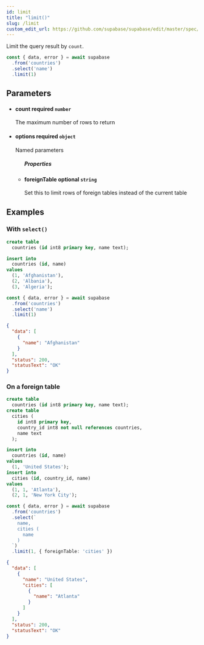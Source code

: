 ```yaml
---
id: limit
title: "limit()"
slug: /limit
custom_edit_url: https://github.com/supabase/supabase/edit/master/spec/supabase_js_v2.yml
---
```


Limit the query result by `count`.

```ts
const { data, error } = await supabase
  .from('countries')
  .select('name')
  .limit(1)
```


## Parameters


<ul className="method-list-group">
  
<li className="method-list-item">
  <h4 className="method-list-item-label">
    <span className="method-list-item-label-name">
      count
    </span>
    <span className="method-list-item-label-badge required">
      required
    </span>
    <span className="method-list-item-validation">
      <code>number</code>
    </span>
  </h4>
  <div class="method-list-item-description">

The maximum number of rows to return

  </div>
  
</li>


<li className="method-list-item">
  <h4 className="method-list-item-label">
    <span className="method-list-item-label-name">
      options
    </span>
    <span className="method-list-item-label-badge required">
      required
    </span>
    <span className="method-list-item-validation">
      <code>object</code>
    </span>
  </h4>
  <div class="method-list-item-description">

Named parameters

  </div>
  
<ul className="method-list-group">
  <h5 class="method-list-title method-list-title-isChild expanded">Properties</h5>

<li className="method-list-item">
  <h4 className="method-list-item-label">
    <span className="method-list-item-label-name">
      foreignTable
    </span>
    <span className="method-list-item-label-badge false">
      optional
    </span>
    <span className="method-list-item-validation">
      <code>string</code>
    </span>
  </h4>
  <div class="method-list-item-description">

Set this to limit rows of foreign tables
instead of the current table

  </div>
  
</li>

</ul>

</li>

</ul>














## Examples

### With `select()`

<Tabs scrollable size="small" type="underlined" defaultActiveId="schema">
<TabPanel id="schema" label="Schema">

  ```sql
  create table
    countries (id int8 primary key, name text);

  insert into
    countries (id, name)
  values
    (1, 'Afghanistan'),
    (2, 'Albania'),
    (3, 'Algeria');
  ```

</TabPanel>
<TabPanel id="js" label="JavaScript">

  ```ts
  const { data, error } = await supabase
    .from('countries')
    .select('name')
    .limit(1)
  ```

</TabPanel>
<TabPanel id="result" label="Result">

  ```json
  {
    "data": [
      {
        "name": "Afghanistan"
      }
    ],
    "status": 200,
    "statusText": "OK"
  }
  ```

</TabPanel>
</Tabs>

### On a foreign table

<Tabs scrollable size="small" type="underlined" defaultActiveId="schema">
<TabPanel id="schema" label="Schema">

  ```sql
  create table
    countries (id int8 primary key, name text);
  create table
    cities (
      id int8 primary key,
      country_id int8 not null references countries,
      name text
    );

  insert into
    countries (id, name)
  values
    (1, 'United States');
  insert into
    cities (id, country_id, name)
  values
    (1, 1, 'Atlanta'),
    (2, 1, 'New York City');
  ```

</TabPanel>
<TabPanel id="js" label="JavaScript">

  ```ts
  const { data, error } = await supabase
    .from('countries')
    .select(`
      name,
      cities (
        name
      )
    `)
    .limit(1, { foreignTable: 'cities' })
  ```

</TabPanel>
<TabPanel id="result" label="Result">

  ```json
  {
    "data": [
      {
        "name": "United States",
        "cities": [
          {
            "name": "Atlanta"
          }
        ]
      }
    ],
    "status": 200,
    "statusText": "OK"
  }
  ```

</TabPanel>
</Tabs>